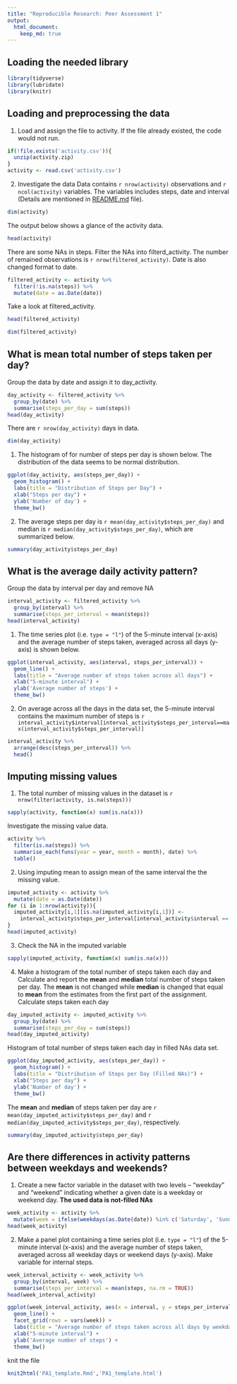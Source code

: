 ```yaml
---
title: "Reproducible Research: Peer Assessment 1"
output: 
  html_document:
    keep_md: true
---
```

## Loading the needed library
```r
library(tidyverse)
library(lubridate)
library(knitr)
```

## Loading and preprocessing the data
1. Load and assign the file to activity. If the file already existed, the code would not run.
```r
if(!file.exists('activity.csv')){
  unzip(activity.zip)
}
activity <- read.csv('activity.csv')
```
2. Investigate the data
Data contains `r nrow(activity)` observations and `r ncol(activity)` variables. The variables includes steps, date and interval (Details are mentioned in [README.md](https://github.com/EdwardTran121/RepData_PeerAssessment1/blob/master/README.md) file).
```r
dim(activity)
```
The output below shows a glance of the activity data.
```r
head(activity)
```
There are some NAs in steps. Filter the NAs into filterd_activity. The number of remained observations is `r nrow(filtered_activity)`. Date is also changed format to date.
```r
filtered_activity <- activity %>% 
  filter(!is.na(steps)) %>% 
  mutate(date = as.Date(date))
```
Take a look at filtered_activity.
```r
head(filtered_activity)
```
```r
dim(filtered_activity)
```

## What is mean total number of steps taken per day?
Group the data by date and assign it to day_activity.
```r
day_activity <- filtered_activity %>% 
  group_by(date) %>% 
  summarise(steps_per_day = sum(steps)) 
head(day_activity)
```
There are `r nrow(day_activity)` days in data.
```r
dim(day_activity)
```

1. The histogram of for number of steps per day is shown below. The distribution of the data seems to be normal distribution.
```r
ggplot(day_activity, aes(steps_per_day)) +
  geom_histogram() +
  labs(title = "Distribution of Steps per Day") +
  xlab("Steps per day") +
  ylab('Number of day') +
  theme_bw()
```

2. The average steps per day is `r mean(day_activity$steps_per_day)` and median is `r median(day_activity$steps_per_day)`, which are summarized below.
```r
summary(day_activity$steps_per_day)
```

## What is the average daily activity pattern?
Group the data by interval per day and remove NA
```r
interval_activity <- filtered_activity %>% 
  group_by(interval) %>% 
  summarise(steps_per_interval = mean(steps)) 
head(interval_activity)
```
1. The time series plot (i.e. `type = "l"`) of the 5-minute interval (x-axis) and the average number of steps taken, averaged across all days (y-axis) is shown below.
```r
ggplot(interval_activity, aes(interval, steps_per_interval)) +
  geom_line() +
  labs(title = "Average number of steps taken acroos all days") +
  xlab("5-minute interval") +
  ylab('Average number of steps') +
  theme_bw()
```
2. On average across all the days in the data set, the 5-minute interval contains the maximum number of steps is `r interval_activity$interval[interval_activity$steps_per_interval==max(interval_activity$steps_per_interval)]`
```r
interval_activity %>% 
  arrange(desc(steps_per_interval)) %>% 
  head()
```


## Imputing missing values
1. The total number of missing values in the dataset is `r nrow(filter(activity, is.na(steps)))`
```r
sapply(activity, function(x) sum(is.na(x)))
```
Investigate the missing value data.
```r
activity %>% 
  filter(is.na(steps)) %>% 
  summarise_each(funs(year = year, month = month), date) %>% 
  table()
```

2. Using imputing mean to assign mean of the same interval the the missing value.
```r
imputed_activity <- activity %>% 
  mutate(date = as.Date(date))
for (i in 1:nrow(activity)){
  imputed_activity[i,1][is.na(imputed_activity[i,1])] <- 
    interval_activity$steps_per_interval[interval_activity$interval == imputed_activity[i,3]]
}
head(imputed_activity)
```
3. Check the NA in the imputed variable
```r
sapply(imputed_activity, function(x) sum(is.na(x)))
```
4. Make a histogram of the total number of steps taken each day and Calculate and report the **mean** and **median** total number of steps taken per day. The **mean** is not changed while **median** is changed that equal to **mean** from the estimates from the first part of the assignment.
Calculate steps taken each day
```r
day_imputed_activity <- imputed_activity %>% 
  group_by(date) %>% 
  summarise(steps_per_day = sum(steps)) 
head(day_imputed_activity)
```
Histogram of total number of steps taken each day in filled NAs data set.
```r
ggplot(day_imputed_activity, aes(steps_per_day)) +
  geom_histogram() +
  labs(title = "Distribution of Steps per Day (Filled NAs)") +
  xlab("Steps per day") +
  ylab('Number of day') +
  theme_bw()
```
The **mean** and **median** of steps taken per day are `r mean(day_imputed_activity$steps_per_day)` and `r median(day_imputed_activity$steps_per_day)`, respectively.
```r
summary(day_imputed_activity$steps_per_day)
```


## Are there differences in activity patterns between weekdays and weekends?
1. Create a new factor variable in the dataset with two levels -- "weekday" and "weekend" indicating whether a given date is a weekday or weekend day. **The used data is not-filled NAs**
```r
week_activity <- activity %>% 
  mutate(week = ifelse(weekdays(as.Date(date)) %in% c('Saturday', 'Sunday'), 'weekend', 'weekday'))
head(week_activity)
```
2. Make a panel plot containing a time series plot (i.e. `type = "l"`) of the 5-minute interval (x-axis) and the average number of steps taken, averaged across all weekday days or weekend days (y-axis).
Make variable for internal steps.
```r
week_interval_activity <- week_activity %>% 
  group_by(interval, week) %>% 
  summarise(steps_per_interval = mean(steps, na.rm = TRUE)) 
head(week_interval_activity)
```

```r
ggplot(week_interval_activity, aes(x = interval, y = steps_per_interval)) +
  geom_line() +
  facet_grid(rows = vars(week)) +
  labs(title = "Average number of steps taken across all days by weekdays") +
  xlab("5-minute interval") +
  ylab('Average number of steps') +
  theme_bw()
```

knit the file
```r
knit2html('PA1_template.Rmd','PA1_template.html')
```

